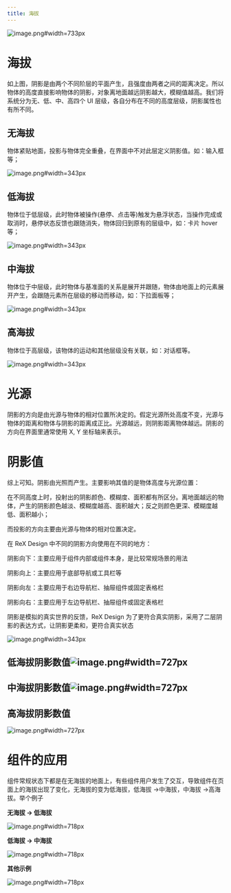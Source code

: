 ```yaml
---
title: 海拔
---
```


<!--
  这个文件是从语雀文档同步生成的，请不要手动修改
  语雀文档地址 https://www.yuque.com/hema-fe/rex-design/elevation
  同步时间：2021-04-29 20:50:14
-->

![image.png#width=733px](https://hippo-oss.oss-cn-hangzhou.aliyuncs.com/rex/design-images/elevation/563dd0f6.png)

# 海拔

如上图，阴影是由两个不同阶层的平面产生，且强度由两者之间的距离决定。所以物体的高度直接影响物体的阴影，对象离地面越远阴影越大，模糊值越高。我们将系统分为无、低、中、高四个 UI 层级，各自分布在不同的高度层级，阴影属性也有所不同。

## 无海拔

物体紧贴地面，投影与物体完全重叠，在界面中不对此层定义阴影值。如：输入框等；

![image.png#width=343px](https://hippo-oss.oss-cn-hangzhou.aliyuncs.com/rex/design-images/elevation/1a025d4b.png)

## 低海拔

物体位于低层级，此时物体被操作(悬停、点击等)触发为悬浮状态，当操作完成或取消时，悬停状态反馈也跟随消失，物体回归到原有的层级中，如：卡片 hover 等；

![image.png#width=343px](https://hippo-oss.oss-cn-hangzhou.aliyuncs.com/rex/design-images/elevation/66f0c1a5.png)

## 中海拔

物体位于中层级，此时物体与基准面的关系是展开并跟随，物体由地面上的元素展开产生，会跟随元素所在层级的移动而移动，如：下拉面板等；

![image.png#width=343px](https://hippo-oss.oss-cn-hangzhou.aliyuncs.com/rex/design-images/elevation/70453665.png)

## 高海拔

物体位于高层级，该物体的运动和其他层级没有关联，如：对话框等。

![image.png#width=343px](https://hippo-oss.oss-cn-hangzhou.aliyuncs.com/rex/design-images/elevation/92247593.png)

# 光源

阴影的方向是由光源与物体的相对位置所决定的。假定光源所处高度不变，光源与物体的距离和物体与阴影的距离成正比。光源越远，则阴影距离物体越远。阴影的方向在界面里通常使用 X, Y 坐标轴来表示。

# 阴影值

综上可知。阴影由光照而产生。主要影响其值的是物体高度与光源位置：

在不同高度上时，投射出的阴影颜色、模糊度、面积都有所区分。离地面越远的物体，产生的阴影颜色越淡、模糊度越高、面积越大；反之则颜色更深、模糊度越低、面积越小；

而投影的方向主要由光源与物体的相对位置决定。

在 ReX Design 中不同的阴影方向使用在不同的地方：

阴影向下：主要应用于组件内部或组件本身，是比较常规场景的用法

阴影向上：主要应用于底部导航或工具栏等

阴影向左：主要应用于右边导航栏、抽屉组件或固定表格栏

阴影向右：主要应用于左边导航栏、抽屉组件或固定表格栏

阴影是模拟的真实世界的反馈，ReX Design 为了更符合真实阴影，采用了二层阴影的表达方式，让阴影更柔和，更符合真实状态

![image.png#width=343px](https://hippo-oss.oss-cn-hangzhou.aliyuncs.com/rex/design-images/elevation/5722f4d3.png)

## 低海拔阴影数值![image.png#width=727px](https://hippo-oss.oss-cn-hangzhou.aliyuncs.com/rex/design-images/elevation/75de4c0d.png)

## 中海拔阴影数值![image.png#width=727px](https://hippo-oss.oss-cn-hangzhou.aliyuncs.com/rex/design-images/elevation/b1f882f5.png)

## 高海拔阴影数值

![image.png#width=727px](https://hippo-oss.oss-cn-hangzhou.aliyuncs.com/rex/design-images/elevation/016a0efc.png)

# 组件的应用

组件常规状态下都是在无海拔的地面上，有些组件用户发生了交互，导致组件在页面上的海拔出现了变化，无海拔的变为低海拔，低海拔 ->中海拔，中海拔 ->高海拔。举个例子

**无海拔 -> 低海拔**

![image.png#width=718px](https://hippo-oss.oss-cn-hangzhou.aliyuncs.com/rex/design-images/elevation/a2636bc5.png)

**低海拔 -> 中海拔**

![image.png#width=718px](https://hippo-oss.oss-cn-hangzhou.aliyuncs.com/rex/design-images/elevation/dc669d27.png)

**其他示例**

![image.png#width=718px](https://hippo-oss.oss-cn-hangzhou.aliyuncs.com/rex/design-images/elevation/80a53c3e.png)
